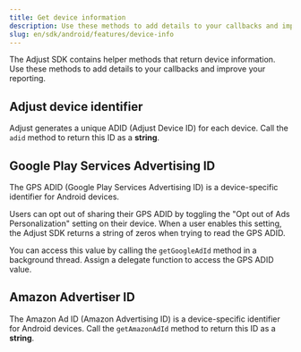 ```yaml
---
title: Get device information
description: Use these methods to add details to your callbacks and improve your reporting.
slug: en/sdk/android/features/device-info
---
```



The Adjust SDK contains helper methods that return device information. Use these methods to add details to your callbacks and improve your reporting.


## Adjust device identifier

Adjust generates a unique ADID (Adjust Device ID) for each device. Call the `adid` method to return this ID as a **string**.

<Adid />

## Google Play Services Advertising ID

The GPS ADID (Google Play Services Advertising ID) is a device-specific identifier for Android devices.

Users can opt out of sharing their GPS ADID by toggling the "Opt out of Ads Personalization" setting on their device. When a user enables this setting, the Adjust SDK returns a string of zeros when trying to read the GPS ADID.

You can access this value by calling the `getGoogleAdId` method in a background thread. Assign a delegate function to access the GPS ADID value.

<GetGoogleAdId />

## Amazon Advertiser ID

The Amazon Ad ID (Amazon Advertising ID) is a device-specific identifier for Android devices. Call the `getAmazonAdId` method to return this ID as a **string**.

<GetAmazonAdId />
